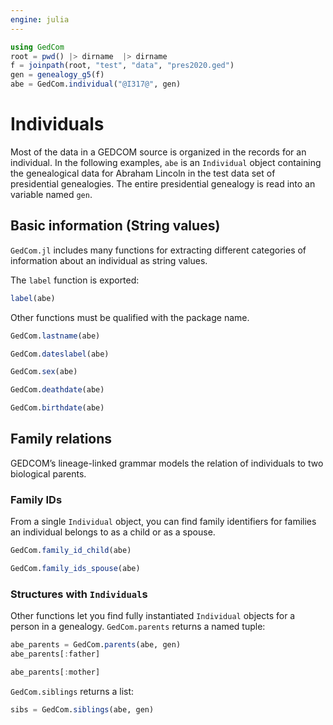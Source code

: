 ```yaml
---
engine: julia
---
```



```julia
using GedCom
root = pwd() |> dirname  |> dirname
f = joinpath(root, "test", "data", "pres2020.ged")
gen = genealogy_g5(f)
abe = GedCom.individual("@I317@", gen)
```

# Individuals

Most of the data in a GEDCOM source is organized in the records for an individual.  In the following examples, `abe` is an `Individual` object containing the genealogical data for Abraham Lincoln in the test data set of presidential genealogies. The entire presidential genealogy is read into an variable named `gen`.


## Basic information (String values)

`GedCom.jl` includes many functions for extracting different categories of information about an individual as string values.

The `label` function is exported:

```julia
label(abe)
```

Other functions must be qualified with the package name.


```julia
GedCom.lastname(abe)
```
```julia
GedCom.dateslabel(abe)
```
```julia
GedCom.sex(abe)
```
```julia
GedCom.deathdate(abe)
```
```julia
GedCom.birthdate(abe)
```



## Family relations

GEDCOM's lineage-linked grammar models the relation of individuals to two biological parents.  



### Family IDs

From a single `Individual` object, you can find family identifiers for families an individual belongs to as a child or as a spouse.


```julia
GedCom.family_id_child(abe)
```


```julia
GedCom.family_ids_spouse(abe)
```

### Structures with `Individual`s

Other functions let you find fully instantiated `Individual` objects for a person in a genealogy. `GedCom.parents` returns a named tuple:

```julia
abe_parents = GedCom.parents(abe, gen)
abe_parents[:father]
```
```julia
abe_parents[:mother]
```


`GedCom.siblings` returns a list:

```julia
sibs = GedCom.siblings(abe, gen)
```


